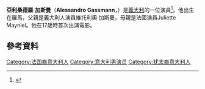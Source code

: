 {{Infobox person
| image = Alessandro Gassmann 2008.jpg
| name = Alessandro Gassmann
| birth_date = {{Birth date and age|1965|2|24|df=y}}
| birth_place = 義大利羅馬
| spouse = {{marriage|Sabrina Knaflitz|1998||}}
| children = Leo Gassman
| partner = [[Béatrice_Dalle|Béatrice Dalle]]<br/>（?-1998；離婚）
| occupation = 演員
| yearsactive = 1982–現在
| parents = [[Vittorio_Gassman|Vittorio Gassman]],<br/>[[Juliette_Mayniel|Juliette Mayniel]]
}}
'''亞利桑德羅·加斯曼'''（'''Alessandro Gassmann'''，{{bd|1965年|2月24日}}）是[[義大利|義大利]]的一位演員<ref>{{cite web|url=http://archiviostorico.corriere.it/2011/ottobre/16/Gassman_nuova_aggiunta_cognome_co_9_111016090.shtml|title=Gassman e la nuova "n": l' ho aggiunta al cognome|author=Aldo Grasso|work=[[Corriere_della_Sera|Corriere della Sera]]|date=2011-10-16|accessdate=2015-03-01|archive-date=2014-01-10|archive-url=https://web.archive.org/web/20140110165908/http://archiviostorico.corriere.it/2011/ottobre/16/Gassman_nuova_aggiunta_cognome_co_9_111016090.shtml|dead-url=no}}</ref>。他出生在羅馬，父親是義大利人演員維托利奧·加斯曼，母親是法國演員Juliette Mayniel。他在17歲時首次出演電影。
==參考資料==
{{reflist}}

{{DEFAULTSORT:Gassmann, Alessandro}}
[[Category:法国裔意大利人|Category:法国裔意大利人]]
[[Category:意大利男演员|Category:意大利男演员]]
[[Category:犹太裔意大利人|Category:犹太裔意大利人]]